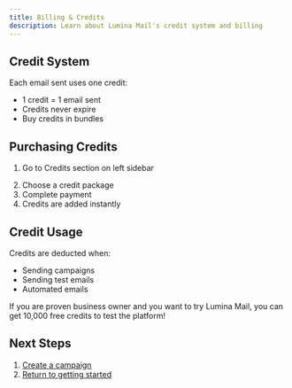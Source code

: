 ```yaml
---
title: Billing & Credits
description: Learn about Lumina Mail's credit system and billing
---
```



## Credit System

Each email sent uses one credit:

- 1 credit = 1 email sent
- Credits never expire
- Buy credits in bundles

## Purchasing Credits

1. Go to Credits section on left sidebar

<ImageZoom src="/credit-selection.png" width="1200" height="1200" alt="Credit selection" />

2. Choose a credit package
3. Complete payment
4. Credits are added instantly

## Credit Usage

Credits are deducted when:

- Sending campaigns
- Sending test emails
- Automated emails

<Callout>
  If you are proven business owner and you want to try Lumina Mail, you can get 10,000 free credits to test the platform!
</Callout>

## Next Steps

1. [Create a campaign](/campaigns/create)
2. [Return to getting started](/getting-started)
